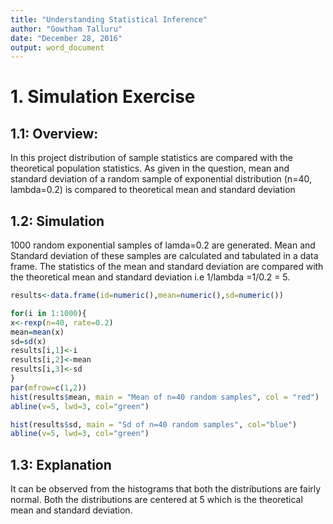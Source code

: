 ---
title: "Understanding Statistical Inference"
author: "Gowtham Talluru"
date: "December 28, 2016"
output: word_document
---



# 1. Simulation Exercise
## 1.1: Overview: 
In this project distribution of sample statistics are compared with the theoretical
population statistics. As given in the question, mean and standard deviation of a 
random sample of exponential distribution (n=40, lambda=0.2) is compared to theoretical
mean and standard deviation

## 1.2: Simulation
1000 random exponential samples of lamda=0.2 are generated. Mean and Standard deviation
of these samples are calculated and tabulated in a data frame. The statistics of the mean 
and standard deviation are compared with the theoretical mean and standard deviation i.e 
1/lambda =1/0.2 = 5.
```{r, echo=TRUE}
results<-data.frame(id=numeric(),mean=numeric(),sd=numeric())

for(i in 1:1000){
x<-rexp(n=40, rate=0.2)
mean=mean(x)
sd=sd(x)
results[i,1]<-i
results[i,2]<-mean
results[i,3]<-sd
}
par(mfrow=c(1,2))
hist(results$mean, main = "Mean of n=40 random samples", col = "red")
abline(v=5, lwd=3, col="green")

hist(results$sd, main = "Sd of n=40 random samples", col="blue")
abline(v=5, lwd=3, col="green")

```

## 1.3: Explanation
It can be observed from the histograms that both the distributions are fairly 
normal. Both the distributions are centered at 5 which is the theoretical mean 
and standard deviation.


